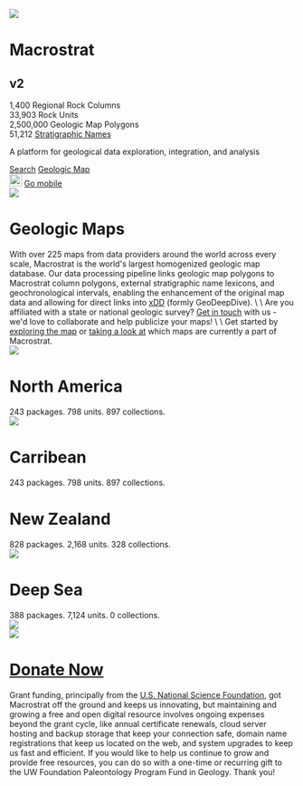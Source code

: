 
<div id="total">

[//]: # "Nav Bar"
<Navbar></Navbar>

[//]: # "Start Page"
<div class="start">
    <Image className="back-img cover-image" src="cover_large.jpg"></Image>
    <div class="text">
      <span class="header">
        <h1 id="main-title" class="big">Macrostrat<h2 class="version">v2</h2></h1>
      </span>
      <div class="stats">
        <div class="stat">
          <span class="top-stat" id="n_columns">1,400</span>
          <span class="top-stat-label">Regional Rock Columns</span>
        </div>
        <div class="stat">
          <span class="top-stat" id="n_units">33,903</span>
          <span class="top-stat-label">Rock Units</span>
        </div>
        <div class="stat">
          <span class="top-stat" id="n_polys">2,500,000</span>
          <span class="top-stat-label">Geologic Map Polygons</span>
        </div>
        <div class="stat">
          <span class="top-stat" id="n_names">51,212</span>
          <span class="top-stat-label"><a href="Macrostrat_strat_names.html" target="_blank">Stratigraphic Names</a></span>
        </div>
      </div>
      <p class="big-text">A platform for geological data exploration, integration, and analysis</p>
      <div class="buttons1">
        <a type="button" class="btn" href="/sift/#/">Search</a>
        <a type="button" class="btn" href="/map/#3/40.78/-94.13">Geologic Map</a>
        <div type="button" class="btn rockd" onclick="window.location='https://rockd.org'">
          <div class="rockd-button-container">
            <Image src="rockd.jpg" width="22px" className="rockd-png"></Image>
            <a href="https://rockd.org" target="_blank">Go mobile</a>
          </div>
        </div>
      </div>
    </div>
</div>

[//]: # "Geological Maps"
<div class="geologic-maps">
  <Image className="geology-img" src="geology-bgrnd.jpg"></Image>
  <h1 class="title map-title">Geologic Maps</h1>
  <div class="map-info">
    With over 225 maps from data providers around the world across every scale, Macrostrat is the world's largest homogenized geologic map database. Our data processing pipeline links geologic map polygons to Macrostrat column polygons, external stratigraphic name lexicons, and geochronological intervals, enabling the enhancement of the original map data and allowing for direct links into <a href="https://xdd.wisc.edu" target="_blank">xDD</a> (formly GeoDeepDive).
    \
    \
    Are you affiliated with a state or national geologic survey? <a href="mailto:contact@macrostrat.org?Subject=Geologic%20Map%20Collaboration">Get in touch</a> with us - we'd love to collaborate and help publicize your maps!
    \
    \
    Get started by <a href="/map">exploring the map</a> or <a href="/map/sources">taking a look at</a> which maps are currently a part of Macrostrat.
  </div>
</div>

[//]: # "Locations"
<div id="locations">
  <div class="location">
    <Image className="location-img t1" src="north_america_med.jpg"></Image>
    <div class="location-text">
      <h1>North America</h1>
      <div class="caption">243 packages. 798 units. 897 collections.</div>
    </div>
    <Image className="location-img t2" src="caribbean_new_medium.jpg"></Image>
    <div class="location-text">
      <h1>Carribean</h1>
      <div class="caption">243 packages. 798 units. 897 collections.</div>
    </div>
  </div>
  <div class="location">
    <div class="location-text">
      <h1>New Zealand</h1>
      <div class="caption">828 packages. 2,168 units. 328 collections.</div>
    </div>
    <Image className="location-img t1" src="new_zealand_new_medium.jpg"></Image>
    <div class="location-text">
      <h1>Deep Sea</h1>
      <div class="caption">388 packages. 7,124 units. 0 collections.</div>
    </div>
    <Image className="location-img t2" src="deep_sea_new_medium.jpg"></Image>
  </div>
</div>

[//]: # "Donate"
<div class="donate-container" id="donate">
  <Image className="back-img donate-img" src="donate_medium.jpg"></Image>
  <div class="text-donate">
    <div class="donate-left">
      <h1 class="title donate-title"><a href="https://secure.supportuw.org/give/?id=E0A03FA3-B2A0-431C-83EE-A121A04EEB5D" target="_blank">Donate Now</a></h1>
    </div>
    <div class="donate-right">
      <div class="donate-info">
          Grant funding, principally from the <a href="http://www.nsf.gov" target="_blank">U.S. National Science Foundation</a>, got Macrostrat off the ground and keeps us innovating, but maintaining and growing a free and open digital resource involves ongoing expenses beyond the grant cycle, like annual certificate renewals, cloud server hosting and backup storage that keep your connection safe, domain name registrations that keep us located on the web, and system upgrades to keep us fast and efficient. If you would like to help us continue to grow and provide free resources, you can do so with a one-time or recurring gift to the UW Foundation Paleontology Program Fund in Geology. Thank you!
      </div>
    </div>
  </div>
</div>

[//]: # "Footer"
<Footer></Footer>

</div>